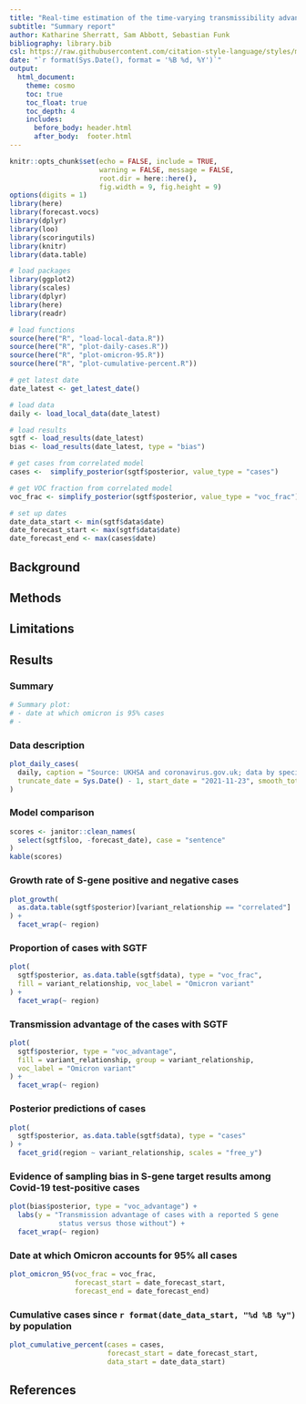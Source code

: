 ```yaml
---
title: "Real-time estimation of the time-varying transmissibility advantage of Omicron in England using S-Gene Target Status as a Proxy"
subtitle: "Summary report"
author: Katharine Sherratt, Sam Abbott, Sebastian Funk
bibliography: library.bib
csl: https://raw.githubusercontent.com/citation-style-language/styles/master/apa-numeric-superscript-brackets.csl
date: "`r format(Sys.Date(), format = '%B %d, %Y')`"
output:
  html_document:
    theme: cosmo
    toc: true
    toc_float: true
    toc_depth: 4
    includes:
      before_body: header.html
      after_body:  footer.html
---
```


```r
knitr::opts_chunk$set(echo = FALSE, include = TRUE, 
                      warning = FALSE, message = FALSE,
                      root.dir = here::here(),
                      fig.width = 9, fig.height = 9)
options(digits = 1)
library(here)
library(forecast.vocs)
library(dplyr)
library(loo)
library(scoringutils)
library(knitr)
library(data.table)
```

```r
# load packages
library(ggplot2)
library(scales)
library(dplyr)
library(here)
library(readr)

# load functions
source(here("R", "load-local-data.R"))
source(here("R", "plot-daily-cases.R"))
source(here("R", "plot-omicron-95.R"))
source(here("R", "plot-cumulative-percent.R"))

# get latest date
date_latest <- get_latest_date()

# load data
daily <- load_local_data(date_latest)

# load results
sgtf <- load_results(date_latest)
bias <- load_results(date_latest, type = "bias")

# get cases from correlated model
cases <-  simplify_posterior(sgtf$posterior, value_type = "cases")

# get VOC fraction from correlated model
voc_frac <- simplify_posterior(sgtf$posterior, value_type = "voc_frac") 

# set up dates
date_data_start <- min(sgtf$data$date)
date_forecast_start <- max(sgtf$data$date)
date_forecast_end <- max(cases$date)
```

## Background

## Methods

## Limitations

## Results 

### Summary

```r
# Summary plot:
# - date at which omicron is 95% cases 
# - 
```

### Data description

```r
plot_daily_cases(
  daily, caption = "Source: UKHSA and coronavirus.gov.uk; data by specimen date",
  truncate_date = Sys.Date() - 1, start_date = "2021-11-23", smooth_total = TRUE
)
```

### Model comparison

```r
scores <- janitor::clean_names(
  select(sgtf$loo, -forecast_date), case = "sentence"
)
kable(scores)
```

### Growth rate of S-gene positive and negative cases

```r
plot_growth(
  as.data.table(sgtf$posterior)[variant_relationship == "correlated"]
) +
  facet_wrap(~ region)
```

### Proportion of cases with SGTF

```r
plot(
  sgtf$posterior, as.data.table(sgtf$data), type = "voc_frac",
  fill = variant_relationship, voc_label = "Omicron variant"
) +
  facet_wrap(~ region)
```

### Transmission advantage of the cases with SGTF


```r
plot(
  sgtf$posterior, type = "voc_advantage",
  fill = variant_relationship, group = variant_relationship,
  voc_label = "Omicron variant"
) +
  facet_wrap(~ region)
```

### Posterior predictions of cases

```r
plot(
  sgtf$posterior, as.data.table(sgtf$data), type = "cases"
) +
  facet_grid(region ~ variant_relationship, scales = "free_y")
```

### Evidence of sampling bias in S-gene target results among Covid-19 test-positive cases

```r
plot(bias$posterior, type = "voc_advantage") +
  labs(y = "Transmission advantage of cases with a reported S gene
            status versus those without") +
  facet_wrap(~ region)
```

### Date at which Omicron accounts for 95% all cases
```r
plot_omicron_95(voc_frac = voc_frac, 
                forecast_start = date_forecast_start, 
                forecast_end = date_forecast_end)
```

### Cumulative cases since `r format(date_data_start, "%d %B %y")` by population
```r
plot_cumulative_percent(cases = cases, 
                        forecast_start = date_forecast_start,
                        data_start = date_data_start)
```

## References
